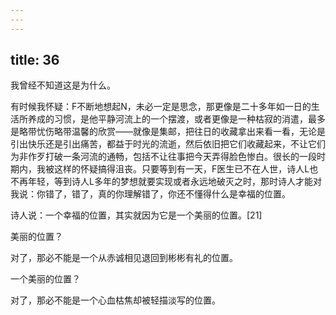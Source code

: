 ```yaml
---
---
---
```

title: 36
---



我曾经不知道这是为什么。

有时候我怀疑：F不断地想起N，未必一定是思念，那更像是二十多年如一日的生活所养成的习惯，是他平静河流上的一个摆渡，或者更像是一种枯寂的消遣，最多是略带忧伤略带温馨的欣赏——就像是集邮，把往日的收藏拿出来看一看，无论是引出快乐还是引出痛苦，都益于时光的流逝，然后依旧把它们收藏起来，不让它们为非作歹打破一条河流的通畅，包括不让往事把今天弄得脸色惨白。很长的一段时期内，我被这样的怀疑搞得沮丧。只要等到有一天，F医生已不在人世，诗人L也不再年轻，等到诗人L多年的梦想就要实现或者永远地破灭之时，那时诗人才能对我说：你错了，错了，真的你理解错了，你还不懂得什么是幸福的位置。

诗人说：一个幸福的位置，其实就因为它是一个美丽的位置。[21]

美丽的位置？

对了，那必不能是一个从赤诚相见退回到彬彬有礼的位置。

一个美丽的位置？

对了，那必不能是一个心血枯焦却被轻描淡写的位置。